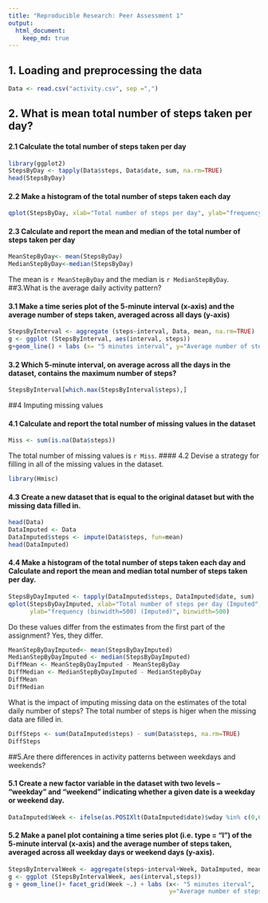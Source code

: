```yaml
---
title: "Reproducible Research: Peer Assessment 1"
output: 
  html_document:
    keep_md: true
---
```

## 1. Loading and preprocessing the data

```r
Data <- read.csv("activity.csv", sep =",")
```

## 2. What is mean total number of steps taken per day?

#### 2.1 Calculate the total number of steps taken per day
```r
library(ggplot2)
StepsByDay <- tapply(Data$steps, Data$date, sum, na.rm=TRUE)
head(StepsByDay)
```
#### 2.2 Make a histogram of the total number of steps taken each day
```r
qplot(StepsByDay, xlab="Total number of steps per day", ylab="frequency (binwidth=500)", binwidth=500)
```

#### 2.3 Calculate and report the mean and median of the total number of steps taken per day
``` r
MeanStepByDay<- mean(StepsByDay)
MedianStepByDay<-median(StepsByDay)
```
The mean is `r MeanStepByDay` and the median is `r MedianStepByDay`.
##3.What is the average daily activity pattern?

#### 3.1 Make a time series plot of the 5-minute interval (x-axis) and the average number of steps taken, averaged across all days (y-axis)
```r
StepsByInterval <- aggregate (steps~interval, Data, mean, na.rm=TRUE)
g <- ggplot (StepsByInterval, aes(interval, steps))
g+geom_line() + labs (x= "5 minutes interval", y="Average number of steps")
```

#### 3.2 Which 5-minute interval, on average across all the days in the dataset, contains the maximum number of steps?
```r
StepsByInterval[which.max(StepsByInterval$steps),]
```

##4 Imputing missing values

#### 4.1 Calculate and report the total number of missing values in the dataset
```r
Miss <- sum(is.na(Data$steps))
```
The total number of missing values is `r Miss`.
#### 4.2 Devise a strategy for filling in all of the missing values in the dataset.
```r
library(Hmisc)
```
#### 4.3 Create a new dataset that is equal to the original dataset but with the missing data filled in.
```r
head(Data)
DataImputed <- Data
DataImputed$steps <- impute(Data$steps, fun=mean)
head(DataImputed)
```
#### 4.4 Make a histogram of the total number of steps taken each day and Calculate and report the mean and median total number of steps taken per day. 
```r
StepsByDayImputed <- tapply(DataImputed$steps, DataImputed$date, sum)
qplot(StepsByDayImputed, xlab="Total number of steps per day (Imputed", 
      ylab="frequency (binwidth=500) (Imputed)", binwidth=500)
```

Do these values differ from the estimates from the first part of the assignment? Yes, they differ. 
```r
MeanStepByDayImputed<- mean(StepsByDayImputed)
MedianStepByDayImputed <- median(StepsByDayImputed)
DiffMean <- MeanStepByDayImputed - MeanStepByDay
DiffMedian <- MedianStepByDayImputed - MedianStepByDay
DiffMean
DiffMedian
```
What is the impact of imputing missing data on the estimates of the total daily number of steps? The total number of steps is higer when the missing data are filled in.
```r
DiffSteps <- sum(DataImputed$steps) - sum(Data$steps, na.rm=TRUE)
DiffSteps
```
##5.Are there differences in activity patterns between weekdays and weekends?

#### 5.1 Create a new factor variable in the dataset with two levels – “weekday” and “weekend” indicating whether a given date is a weekday or weekend day.
```r
DataImputed$Week <- ifelse(as.POSIXlt(DataImputed$date)$wday %in% c(0,6), 'weekend', 'weekday')
```
#### 5.2 Make a panel plot containing a time series plot (i.e. type = "l") of the 5-minute interval (x-axis) and the average number of steps taken, averaged across all weekday days or weekend days (y-axis).
```r
StepsByIntervalWeek <- aggregate(steps~interval+Week, DataImputed, mean)
g <- ggplot (StepsByIntervalWeek, aes(interval,steps))
g + geom_line()+ facet_grid(Week ~.) + labs (x<- "5 minutes iterval", 
                                             y="Average number of steps (imputed)")
```
